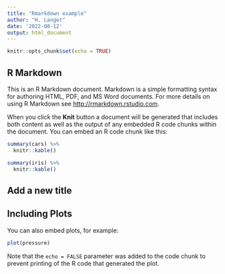 ```yaml
---
title: "Rmarkdown example"
author: "H. Langet"
date: '2022-08-12'
output: html_document
---
```


```r
knitr::opts_chunk$set(echo = TRUE)
```

## R Markdown

This is an R Markdown document. Markdown is a simple formatting syntax for authoring HTML, PDF, and MS Word documents. For more details on using R Markdown see <http://rmarkdown.rstudio.com>.

When you click the **Knit** button a document will be generated that includes both content as well as the output of any embedded R code chunks within the document. You can embed an R code chunk like this:

```r
summary(cars) %>%
  knitr::kable()
```

```r
summary(iris) %>%
  knitr::kable()
```

## Add a new title

## Including Plots

You can also embed plots, for example:

```r
plot(pressure)
```

Note that the `echo = FALSE` parameter was added to the code chunk to prevent printing of the R code that generated the plot.
